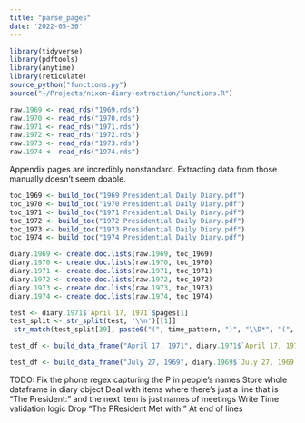 ```yaml
---
title: "parse_pages"
date: '2022-05-30'
---
```


```r
library(tidyverse)
library(pdftools)
library(anytime)
library(reticulate)
source_python("functions.py")
source("~/Projects/nixon-diary-extraction/functions.R")
```

```r
raw.1969 <- read_rds("1969.rds")
raw.1970 <- read_rds("1970.rds")
raw.1971 <- read_rds("1971.rds")
raw.1972 <- read_rds("1972.rds")
raw.1973 <- read_rds("1973.rds")
raw.1974 <- read_rds("1974.rds")
```

Appendix pages are incredibly nonstandard. Extracting data from those manually doesn't seem doable.


```r
toc_1969 <- build_toc("1969 Presidential Daily Diary.pdf")
toc_1970 <- build_toc("1970 Presidential Daily Diary.pdf")
toc_1971 <- build_toc("1971 Presidential Daily Diary.pdf")
toc_1972 <- build_toc("1972 Presidential Daily Diary.pdf")
toc_1973 <- build_toc("1973 Presidential Daily Diary.pdf")
toc_1974 <- build_toc("1974 Presidential Daily Diary.pdf")
```


```r
diary.1969 <- create.doc.lists(raw.1969, toc_1969)
diary.1970 <- create.doc.lists(raw.1970, toc_1970)
diary.1971 <- create.doc.lists(raw.1971, toc_1971)
diary.1972 <- create.doc.lists(raw.1972, toc_1972)
diary.1973 <- create.doc.lists(raw.1973, toc_1973)
diary.1974 <- create.doc.lists(raw.1974, toc_1974)
```


```r
test <- diary.1971$`April 17, 1971`$pages[1]
test_split <- str_split(test, '\\n')[[1]]
 str_match(test_split[39], paste0("(", time_pattern, ")", "\\D*", "(", time_pattern, ")", "\\W*", "(", call_pattern, ")", "\\W*"))
```





```r
test_df <- build_data_frame("April 17, 1971", diary.1971$`April 17, 1971`$pages)
```

```r
test_df <- build_data_frame("July 27, 1969", diary.1969$`July 27, 1969`$pages, debug = TRUE)
```



TODO:
Fix the phone regex capturing the P in people's names
Store whole dataframe in diary object
Deal with items where there's just a line that is "The President:" and the next item is just names of meetings
Write Time validation logic 
Drop "The PResident Met with:" At end of lines